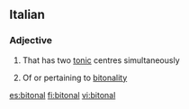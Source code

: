 ==Italian==

===Adjective===
{{en-adj|-}}

#{{music|of a musical instrument}} That has two [[tonic]] centres simultaneously
#{{music}} Of or pertaining to [[bitonality]]

[[es:bitonal]]
[[fi:bitonal]]
[[vi:bitonal]]